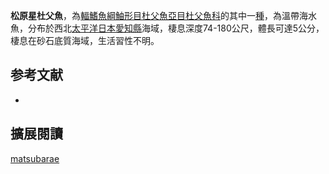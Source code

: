 {{Speciesbox
| name = 松原星杜父魚
| image = 
| image_width = 250px
| status = NE
| status_system = IUCN3.1
| genus = Astrocottus
| species = matsubarae
| authority = [[Katayama|Katayama]], 1942
| synonyms = 
}}
'''松原星杜父魚'''，為[[輻鰭魚綱|輻鰭魚綱]][[鮋形目|鮋形目]][[杜父魚亞目|杜父魚亞目]][[杜父魚科|杜父魚科]]的其中一[[種|種]]，為溫帶海水魚，分布於西北[[太平洋|太平洋]][[日本|日本]][[愛知縣|愛知縣]]海域，棲息深度74-180公尺，體長可達5公分，棲息在砂石底質海域，生活習性不明。

==参考文献==
*{{FishBase_species|genus=Astrocottus|species=matsubarae|year=2014|month=5}}
== 擴展閱讀 ==
{{refbegin}}
{{wikispecies-inline|Astrocottus matsubarae|松原星杜父魚}}
{{refend}}
{{Taxonbar|from=Q3244597}}

[[Category:星杜父魚屬|matsubarae]]


{{鮋形目小作品}}